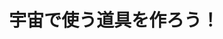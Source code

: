 ﻿---
title: "宇宙で使う道具を作ろう！"
category: "工学院"
vol: "38"
interviewee: "松永 三郎 "
url: ""
tags: []
pdf: "38-4.pdf"
career: ""
preface: "宇宙、それは人間にとって未開の地です。ここでは故障した人工衛星の回収、修理や宇宙空間で動くロボット、小型人工衛星の開発などの研究を通じて宇宙のさらなる開発を目指しています。"
---
